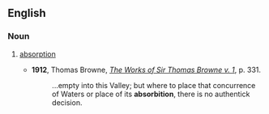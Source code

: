 ==English==

===Noun===
{{en-noun}}

# {{label|en|obsolete}} [[absorption]]
#* '''1912''', Thomas Browne, ''[http://books.google.com/books?id=lTMIAAAAIAAJ&q=absorbition&dq=absorbition&lr=&pgis=1 The Works of Sir Thomas Browne v. 1]'', p. 331.
#*: ...empty into this Valley; but where to place that concurrence of Waters or place of its '''absorbition''', there is no authentick decision.